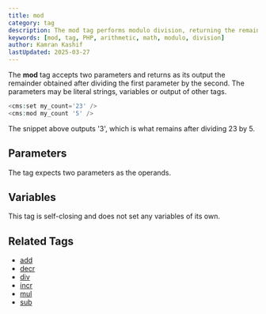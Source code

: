 ```yaml
---
title: mod
category: tag
description: The mod tag performs modulo division, returning the remainder after dividing the first parameter by the second, supporting both literal values and variables.
keywords: [mod, tag, PHP, arithmetic, math, modulo, division]
author: Kamran Kashif
lastUpdated: 2025-03-27
---
```


The **mod** tag accepts two parameters and returns as its output the remainder obtained after dividing the first parameter by the second.
The parameters may be literal strings, variables or output of other tags.

```php
<cms:set my_count='23' />
<cms:mod my_count '5' />
```

The snippet above outputs '3', which is what remains after dividing 23 by 5.

## Parameters

The tag expects two parameters as the operands.

## Variables

This tag is self-closing and does not set any variables of its own.

## Related Tags

- [add](../add.html)
- [decr](../decr.html)
- [div](../div.html)
- [incr](../incr.html)
- [mul](../mul.html)
- [sub](../sub.html)
